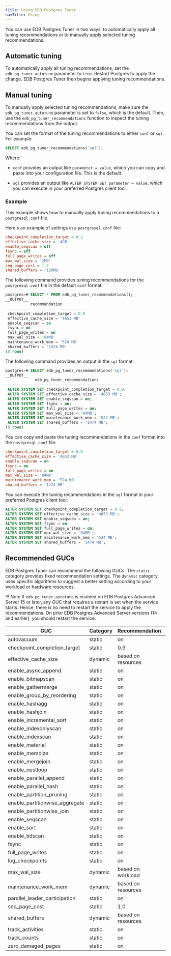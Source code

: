 ```yaml
---
title: Using EDB Postgres Tuner
navTitle: Using
---
```


You can use EDB Postgres Tuner in two ways: to automatically apply all tuning recommendations or to manually apply selected tuning recommendations. 

## Automatic tuning

To automatically apply all tuning recommendations, set the `edb_pg_tuner.autotune` parameter to `true`. Restart Postgres to apply the change. EDB Postgres Tuner then begins applying tuning recommendations.  

## Manual tuning

To manually apply selected tuning recommendations, make sure the `edb_pg_tuner.autotune` parameter is set to `false`, which is the default. Then, use the `edb_pg_tuner_recommendations` function to inspect the tuning recommendations from the output. 

You can set the format of the tuning recommendations to either `conf` or `sql`. For example:

```sql
SELECT edb_pg_tuner_recommendations('sql');
```

Where:

- `conf` provides an output like `parameter = value`, which you can copy and paste into your configuration file. This is the default. 

- `sql` provides an output like `ALTER SYSTEM SET parameter = value`, which you can execute in your preferred Postgres client tool. 

### Example

This example shows how to manually apply tuning recommendations to a `postgresql.conf` file. 

Here's an example of settings in a `postgresql.conf` file:

```ini
checkpoint_completion_target = 0.2
effective_cache_size = '4GB'
enable_seqscan = off
fsync = off
full_page_writes = off
max_wal_size = '2MB'
seq_page_cost = 1.3
shared_buffers = '128MB'
```

The following command provides tuning recommendations for the `postgresql.conf` file in the default `conf` format:

```sql
postgres=# SELECT * FROM edb_pg_tuner_recommendations();
__OUTPUT__
           recommendation
------------------------------------
 checkpoint_completion_target = 0.9
 effective_cache_size = '4653 MB'
 enable_seqscan = on
 fsync = on
 full_page_writes = on
 max_wal_size = '84MB'
 maintenance_work_mem = '524 MB'
 shared_buffers = '1474 MB'
(8 rows)
```

The following command provides an output in the `sql` format:

```sql
postgres=# SELECT edb_pg_tuner_recommendations('sql');
__OUTPUT__
             edb_pg_tuner_recommendations
------------------------------------------------------
 ALTER SYSTEM SET checkpoint_completion_target = 0.9;
 ALTER SYSTEM SET effective_cache_size = '4653 MB';
 ALTER SYSTEM SET enable_seqscan = on;
 ALTER SYSTEM SET fsync = on;
 ALTER SYSTEM SET full_page_writes = on;
 ALTER SYSTEM SET max_wal_size = '84MB';
 ALTER SYSTEM SET maintenance_work_mem = '524 MB';
 ALTER SYSTEM SET shared_buffers = '1474 MB';
(8 rows)
```

You can copy and paste the tuning recommendations in the `conf` format into the `postgresql.conf` file: 

```ini
checkpoint_completion_target = 0.9
effective_cache_size = '4653 MB'
enable_seqscan = on
fsync = on
full_page_writes = on
max_wal_size = '84MB'
maintenance_work_mem = '524 MB'
shared_buffers = '1474 MB'
```

You can execute the tuning recommendations in the `sql` format in your preferred Postgres client tool:

```sql
ALTER SYSTEM SET checkpoint_completion_target = 0.9;
ALTER SYSTEM SET effective_cache_size = '4653 MB';
ALTER SYSTEM SET enable_seqscan = on;
ALTER SYSTEM SET fsync = on;
ALTER SYSTEM SET full_page_writes = on;
ALTER SYSTEM SET max_wal_size = '84MB';
ALTER SYSTEM SET maintenance_work_mem = '524 MB';
ALTER SYSTEM SET shared_buffers = '1474 MB';
```

## Recommended GUCs

EDB Postgres Tuner can recommend the following GUCs. The `static` category provides fixed recommendation settings. The `dynamic` category uses specific algorithms to suggest a better setting according to your workload or hardware resources.

!!! Note
    If `edb_pg_tuner.autotune` is enabled on EDB Postgres Advanced Server 15 or later, any GUC that requires a restart is set when the service starts. Hence, there is no need to restart the service to apply the recommendations. On prior EDB Postgres Advanced Server versions (14 and earlier), you should restart the service.

| GUC                            | Category | Recommendation    | Version |
| ------------------------------ | -------- | ----------------- | ------- |
| autovacuum                     | static   | on                |         |
| checkpoint_completion_target   | static   | 0.9               |         |
| effective_cache_size           | dynamic  | based on resources|         |
| enable_async_append            | static   | on                |         |
| enable_bitmapscan              | static   | on                |         |
| enable_gathermerge             | static   | on                |         |
| enable_group_by_reordering     | static   | on                |         |
| enable_hashagg                 | static   | on                |         |
| enable_hashjoin                | static   | on                |         |
| enable_incremental_sort        | static   | on                | 13+     |
| enable_indexonlyscan           | static   | on                |         |
| enable_indexscan               | static   | on                |         |
| enable_material                | static   | on                |         |
| enable_memoize                 | static   | on                | 14+     |
| enable_mergejoin               | static   | on                |         |
| enable_nestloop                | static   | on                |         |
| enable_parallel_append         | static   | on                | 11+     |
| enable_parallel_hash           | static   | on                | 11+     |
| enable_partition_pruning       | static   | on                | 11+     |
| enable_partitionwise_aggregate | static   | on                |         |
| enable_partitionwise_join      | static   | on                |         |
| enable_seqscan                 | static   | on                |         |
| enable_sort                    | static   | on                |         |
| enable_tidscan                 | static   | on                |         |
| fsync                          | static   | on                |         |
| full_page_writes               | static   | on                |         |
| log_checkpoints                | static   | on                |         |
| max_wal_size                   | dynamic  | based on workload |         |
| maintenance_work_mem           | dynamic  | based on resources|         |
| parallel_leader_participation  | static   | on                |         |
| seq_page_cost                  | static   | 1.0               |         |
| shared_buffers                 | dynamic  | based on resources|         |
| track_activities               | static   | on                |         |
| track_counts                   | static   | on                |         |
| zero_damaged_pages             | static   | on                |         |

